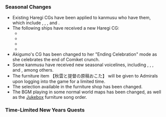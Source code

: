 {{Update|pagename={{{pagename|}}}
|banner = Wikia_2020_January_1st_Banner.png
}}
===Seasonal Changes===
*Existing Haregi CGs have been applied to kanmusu who have them, which include {{ShipLink|Yamato}}, {{ShipLink|Iowa}}, {{ShipLink|Warspite}}, and {{ShipLink|Richelieu}}.
*The following ships have received a new Haregi CG:
**{{ShipLink|Hiei/Kai Ni}}
**{{ShipLink|Akagi}}
**{{ShipLink|Kazagumo}}
**{{ShipLink|Samuel B. Roberts}}
*Akigumo's CG has been changed to her "Ending Celebration" mode as she celebrates the end of Comiket crunch.
*Some kanmusu have received new seasonal voicelines, including {{ShipLink|Mikura}}, {{ShipLink|Duca degli Abruzzi}}, {{ShipLink|Giuseppe Garibaldi}}, and {{ShipLink|Colorado}}, among others.
*The furniture item 【秋雲と提督の原稿おこた】 will be given to Admirals upon logging into the game for a limited time.
*The selection available in the furniture shop has been changed.
*The BGM playing in some normal world maps has been changed, as well as the [[Jukebox]] furniture song order.

===Time-Limited New Years Quests===
{{Notice|These quests are only available for a limited time.}}
{{Quest2|Seasonal|filterMatch=SB5[2-5]|filterGroup=label}}


{{Update/Footer|pagename={{{pagename|}}}
|teaser_1 = Teaser-2019-12-30-A.png
}}